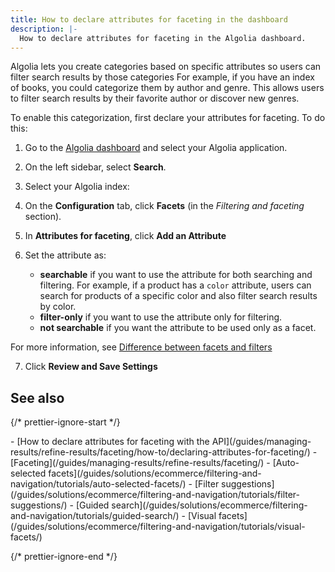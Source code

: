 ```yaml
---
title: How to declare attributes for faceting in the dashboard
description: |-
  How to declare attributes for faceting in the Algolia dashboard.
---
```


Algolia lets you create categories based on specific attributes so users can filter search results by those categories
For example, if you have an index of books, you could categorize them by author and genre.
This allows users to filter search results by their favorite author or discover new genres.

To enable this categorization, first declare your attributes for faceting.
To do this:

1. Go to the [Algolia dashboard](https://dashboard.algolia.com/explorer/browse) and select your Algolia application.

1. On the left sidebar, select **Search**.

1. Select your Algolia index:

1. On the **Configuration** tab, click **Facets** (in the _Filtering and faceting_ section).

1. In **Attributes for faceting**, click **Add an Attribute**

1. Set the attribute as:

   - **searchable** if you want to use the attribute for both searching and filtering. For example, if a product has a `color` attribute, users can search for products of a specific color and also filter search results by color.
   - **filter-only** if you want to use the attribute only for filtering.
   - **not searchable** if you want the attribute to be used only as a facet.

For more information, see [Difference between facets and filters](/guides/managing-results/refine-results/faceting/#difference-between-filters-and-facets)

7. Click **Review and Save Settings**

## See also

{/* prettier-ignore-start */}

<Info>
  - [How to declare attributes for faceting with the API](/guides/managing-results/refine-results/faceting/how-to/declaring-attributes-for-faceting/)
  - [Faceting](/guides/managing-results/refine-results/faceting/)
  - [Auto-selected facets](/guides/solutions/ecommerce/filtering-and-navigation/tutorials/auto-selected-facets/)
  - [Filter suggestions](/guides/solutions/ecommerce/filtering-and-navigation/tutorials/filter-suggestions/)
  - [Guided search](/guides/solutions/ecommerce/filtering-and-navigation/tutorials/guided-search/)
  - [Visual facets](/guides/solutions/ecommerce/filtering-and-navigation/tutorials/visual-facets/)
</Info>

{/* prettier-ignore-end */}
